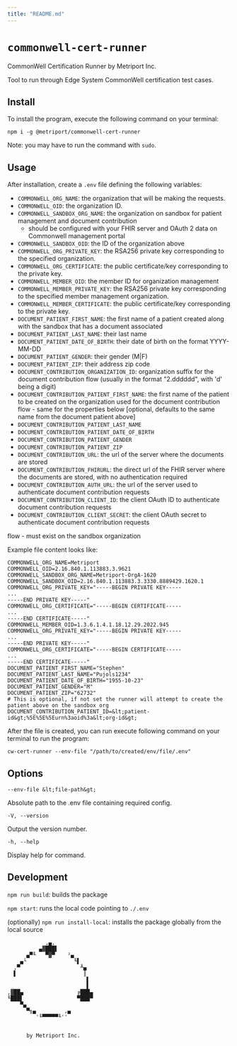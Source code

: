 ```yaml
---
title: "README.md"
---
```


# `commonwell-cert-runner`

CommonWell Certification Runner by Metriport Inc.

Tool to run through Edge System CommonWell certification test cases.

## Install

To install the program, execute the following command on your terminal:

`npm i -g @metriport/commonwell-cert-runner`

Note: you may have to run the command with `sudo`.

## Usage

After installation, create a `.env` file defining the following variables:

- `COMMONWELL_ORG_NAME`: the organization that will be making the requests.
- `COMMONWELL_OID`: the organization ID.
- `COMMONWELL_SANDBOX_ORG_NAME`: the organization on sandbox for patient management and document contribution
  - should be configured with your FHIR server and OAuth 2 data on Commonwell management portal
- `COMMONWELL_SANDBOX_OID`: the ID of the organization above
- `COMMONWELL_ORG_PRIVATE_KEY`: the RSA256 private key corresponding to the specified organization.
- `COMMONWELL_ORG_CERTIFICATE`: the public certificate/key corresponding to the private key.
- `COMMONWELL_MEMBER_OID`: the member ID for organization management
- `COMMONWELL_MEMBER_PRIVATE_KEY`: the RSA256 private key corresponding to the specified member management organization.
- `COMMONWELL_MEMBER_CERTIFICATE`: the public certificate/key corresponding to the private key.
- `DOCUMENT_PATIENT_FIRST_NAME`: the first name of a patient created along with the sandbox that has a document associated
- `DOCUMENT_PATIENT_LAST_NAME`: their last name
- `DOCUMENT_PATIENT_DATE_OF_BIRTH`: their date of birth on the format YYYY-MM-DD
- `DOCUMENT_PATIENT_GENDER`: their gender (M|F)
- `DOCUMENT_PATIENT_ZIP`: their address zip code
- `DOCUMENT_CONTRIBUTION_ORGANIZATION_ID`: organization suffix for the document contribution flow (usually in the format
  "2.dddddd", with 'd' being a digit)
- `DOCUMENT_CONTRIBUTION_PATIENT_FIRST_NAME`: the first name of the patient to be created on the organization used for the
  document contribution flow - same for the properties below [optional, defaults to the same name from the document patient
  above]
- `DOCUMENT_CONTRIBUTION_PATIENT_LAST_NAME`
- `DOCUMENT_CONTRIBUTION_PATIENT_DATE_OF_BIRTH`
- `DOCUMENT_CONTRIBUTION_PATIENT_GENDER`
- `DOCUMENT_CONTRIBUTION_PATIENT_ZIP`
- `DOCUMENT_CONTRIBUTION_URL`: the url of the server where the documents are stored
- `DOCUMENT_CONTRIBUTION_FHIRURL`: the direct url of the FHIR server where the documents are stored, with no authentication required
- `DOCUMENT_CONTRIBUTION_AUTH_URL`: the url of the server used to authenticate document contribution requests
- `DOCUMENT_CONTRIBUTION_CLIENT_ID`: the client OAuth ID to authenticate document contribution requests
- `DOCUMENT_CONTRIBUTION_CLIENT_SECRET`: the client OAuth secret to authenticate document contribution requests

flow - must exist on the sandbox organization

Example file content looks like:

```
COMMONWELL_ORG_NAME=Metriport
COMMONWELL_OID=2.16.840.1.113883.3.9621
COMMONWELL_SANDBOX_ORG_NAME=Metriport-OrgA-1620
COMMONWELL_SANDBOX_OID=2.16.840.1.113883.3.3330.8889429.1620.1
COMMONWELL_ORG_PRIVATE_KEY="-----BEGIN PRIVATE KEY-----
...
-----END PRIVATE KEY-----"
COMMONWELL_ORG_CERTIFICATE="-----BEGIN CERTIFICATE-----
...
-----END CERTIFICATE-----"
COMMONWELL_MEMBER_OID=1.3.6.1.4.1.18.12.29.2022.945
COMMONWELL_ORG_PRIVATE_KEY="-----BEGIN PRIVATE KEY-----
...
-----END PRIVATE KEY-----"
COMMONWELL_ORG_CERTIFICATE="-----BEGIN CERTIFICATE-----
...
-----END CERTIFICATE-----"
DOCUMENT_PATIENT_FIRST_NAME="Stephen"
DOCUMENT_PATIENT_LAST_NAME="Pujols1234"
DOCUMENT_PATIENT_DATE_OF_BIRTH="1955-10-23"
DOCUMENT_PATIENT_GENDER="M"
DOCUMENT_PATIENT_ZIP="62732"
# This is optional, if not set the runner will attempt to create the patient above on the sandbox org
DOCUMENT_CONTRIBUTION_PATIENT_ID=&lt;patient-id&gt;%5E%5E%5Eurn%3aoid%3a&lt;org-id&gt;
```

After the file is created, you can run execute following command on your terminal to run the program:

`cw-cert-runner --env-file "/path/to/created/env/file/.env"`

## Options

`--env-file &lt;file-path&gt;`

Absolute path to the .env file containing required config.

`-V, --version`

Output the version number.

`-h, --help`

Display help for command.

## Development

`npm run build`: builds the package

`npm start`: runs the local code pointing to `./.env`

(optionally) `npm run install-local`: installs the package globally from the local source

```
            ,▄,
          ▄▓███▌
      ▄▀╙   ▀▓▀    ²▄
    ▄└               ╙▌
  ,▀                   ╨▄
  ▌                     ║
                         ▌
                         ▌
,▓██▄                 ╔███▄
╙███▌                 ▀███▀
    ▀▄
      ▀╗▄         ,▄
         '╙▀▀▀▀▀╙''


      by Metriport Inc.

```

